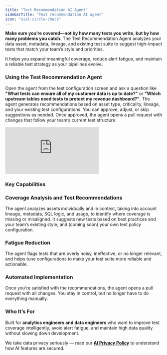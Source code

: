 ```yaml
---
title: "Test Recommendation AI Agent"
sidebarTitle: "Test recommendation AI agent"
icon: "vial-circle-check"
---
```

**Make sure you’re covered—not by how many tests you write, but by how many problems you catch.** The Test Recommendation Agent analyzes your data asset, metadata, lineage, and existing test suite to suggest high-impact tests that match your team’s style and priorities.

It helps you expand meaningful coverage, reduce alert fatigue, and maintain a reliable test strategy as your pipelines evolve.

### Using the Test Recommendation Agent
Open the agent from the test configuration screen and ask a question like **"What tests can ensure all of my customer data is up to date?"** or **"Which upstream tables need tests to protect my revenue dashboard?"**. The agent generates recommendations based on asset type, criticality, lineage, and your existing test configurations. You can approve, adjust, or skip suggestions as needed. Once approved, the agent opens a pull request with changes that follow your team’s current test structure.


<Frame>
  <div style={{ paddingBottom: "64.98194945848375%" }}>
    <iframe
      src="https://www.loom.com/embed/05a88fbc0b0e4026b12b66e2451f1041?sid=fd85d504-c54a-4538-b5e7-a9acc544b154"
      frameborder="0"
      webkitAllowFullScreen
      mozAllowFullScreen
      allowfullscreen
      style={{
        position: "absolute",
        top: 0,
        left: 0,
        width: "100%",
        height: "100%",
      }}
    ></iframe>
  </div>
</Frame>

### Key Capabilities

### Coverage Analysis and Test Recommendations

The agent analyzes assets individually and in context, taking into account lineage, metadata, SQL logic, and usage, to identify where coverage is missing or misaligned. It suggests new tests based on best practices and your team’s existing style, and (coming soon) your own test policy configuration.

### Fatigue Reduction

The agent flags tests that are overly noisy, ineffective, or no longer relevant, and helps tune configurations to make your test suite more reliable and actionable.

### Automated Implementation

Once you're satisfied with the recommendations, the agent opens a pull request with all changes. You stay in control, but no longer have to do everything manually.

### Who It’s For

Built for **analytics engineers and data engineers** who want to improve test coverage intelligently, avoid alert fatigue, and maintain high data quality without slowing down development.

<Check>We take data privacy seriously — read our [**AI Privacy Policy**](/cloud/general/ai-privacy-policy) to understand how AI features are secured.</Check>
